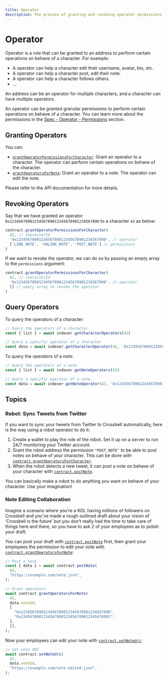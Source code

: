 ```yaml
---
title: Operator
description: The process of granting and revoking operator permissions to perform certain operations on behalf of a character, as well as how to query operators and use robots to sync tweets from Twitter to Crossbell.
---
```


# Operator

Operator is a role that can be granted to an address to perform certain operations on behave of a character. For example:

- A operator can help a character edit their username, avatar, bio, etc.
- A operator can help a character post, edit their note.
- A operator can help a character follows others.
- ...

An address can be an operator for multiple characters, and a character can have multiple operators.

An operator can be granted granular permissions to perform certain operations on behave of a character. You can learn more about the permissions in the [Spec - Operator - Permissions](/docs/specs/operator/permissions) section.

## Granting Operators

You can:

- [`grantOperatorPermissionsForCharacter`](/sdk/js/contract/operator/grant-operator): Grant an operator to a character. The operator can perform certain operations on behave of the character.
- [`grantOperatorsForNote`](/sdk/js/contract/operator/grant-operator): Grant an operator to a note. The operator can edit the note.

Please refer to the API documentation for more details.

## Revoking Operators

Say that we have granted an operator `0x1234567890123456789012345678901234567890` to a character `42` as below:

```ts
contract.grantOperatorPermissionsForCharacter(
  42, // characterId
  '0x1234567890123456789012345678901234567890', // operator
  ['LINK_NOTE', 'UNLINK_NOTE', 'POST_NOTE'] // permissions
)
```

If we want to revoke the operator, we can do so by passing an empty array to the `permissions` argument:

```ts
contract.grantOperatorPermissionsForCharacter(
  42, // characterId
  '0x1234567890123456789012345678901234567890', // operator
  [] // empty array to revoke the operator
)
```

## Query Operators

To query the operators of a character:

```ts
// Query the operators of a character
const { list } = await indexer.getCharacterOperators(42)

// Query a specific operator of a character
const data = await indexer.getCharacterOperator(42, '0x1234567890123456789012345678901234567890')
```

To query the operators of a note:

```ts
// Query the operators of a note
const { list } = await indexer.getNoteOperators(42)

// Query a specific operator of a note
const data = await indexer.getNoteOperator(42, '0x1234567890123456789012345678901234567890')
```

## Topics

### Robot: Sync Tweets from Twitter

If you want to sync your tweets from Twitter to Crossbell automatically, here is the way using a robot operator to do it:

1. Create a wallet to play the role of the robot. Set it up on a server to run 24/7 monitoring your Twitter account.
2. Grant the robot address the permission `"POST_NOTE"` to be able to post notes on behave of your character. This can be done with [`contract.grantOperatorsForCharacter`](/sdk/js/contract/operator/grant-operator#grantoperatorpermissionsforcharacter).
3. When the robot detects a new tweet, it can post a note on behave of your character with [`contract.postNote`](/sdk/js/contract/note/create-note#postnote).

You can basically make a robot to do anything you want on behave of your character. Use your imagination!

### Note Editing Collaboration

Imagine a scenario where you’re a KOL having millions of followers on Crossbell and you’ve made a rough outlined draft about your vision of ‘Crossbell is the future’ but you don’t really had the time to take care of things here and there, so you have to ask 2 of your employees as to polish your draft.

You can post your draft with [`contract.postNote`](/sdk/js/contract/note/create-note#postnote) first, then grant your employees the permission to edit your note with [`contract.grantOperatorsForNote`](/sdk/js/contract/operator/grant-operator#grantoperatorsfornote):

```ts
// Post a note
const { data } = await contract.postNote(
  42,
  "https://example.com/note.json",
);

// Grant operators
await contract.grantOperatorsForNote(
  42,
  data.noteId,
  [
    "0x1234567890123456789012345678901234567890",
    "0x2345678901234567890123456789012345678901",
  ],
  [],
);
```

Now your employees can edit your note with [`contract.setNoteUri`](/sdk/js/contract/note/update-note#setnoteuri):

```ts
// Set note URI
await contract.setNoteUri(
  42,
  data.noteId,
  "https://example.com/note-edited.json",
);
```
